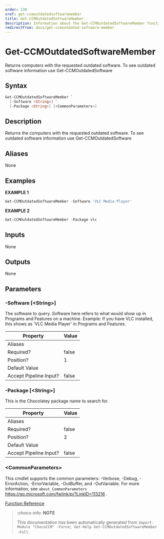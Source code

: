 ```yaml
---
order: 130
xref: get-ccmoutdatedsoftwaremember
title: Get-CCMOutdatedSoftwareMember
description: Information about the Get-CCMOutdatedSoftwareMember function
redirectFrom: docs/get-ccmoutdated-software-member
---
```


# Get-CCMOutdatedSoftwareMember

<!-- This documentation is automatically generated from /Get-CCMOutdatedSoftwareMember.ps1 using GenerateDocs.ps1. Contributions are welcome at the original location(s). -->

Returns computers with the requested outdated software. To see outdated software information use Get-CCMOutdatedSoftware

## Syntax

~~~powershell
Get-CCMOutdatedSoftwareMember `
  [-Software <String>] `
  [-Package <String>] [<CommonParameters>]
~~~

## Description

Returns the computers with the requested outdated software. To see outdated software information use Get-CCMOutdatedSoftware


## Aliases

None

## Examples

 **EXAMPLE 1**

~~~powershell
Get-CCMOutdatedSoftwareMember -Software 'VLC Media Player'

~~~

**EXAMPLE 2**

~~~powershell
Get-CCMOutdatedSoftwareMember -Package vlc

~~~

## Inputs

None

## Outputs

None

## Parameters

###  -Software [&lt;String&gt;]
The software to query. Software here refers to what would show up in Programs and Features on a machine.
Example: If you have VLC installed, this shows as 'VLC Media Player' in Programs and Features.

Property               | Value
---------------------- | -----
Aliases                |
Required?              | false
Position?              | 1
Default Value          |
Accept Pipeline Input? | false

###  -Package [&lt;String&gt;]
This is the Chocolatey package name to search for.

Property               | Value
---------------------- | -----
Aliases                |
Required?              | false
Position?              | 2
Default Value          |
Accept Pipeline Input? | false

### &lt;CommonParameters&gt;

This cmdlet supports the common parameters: -Verbose, -Debug, -ErrorAction, -ErrorVariable, -OutBuffer, and -OutVariable. For more information, see `about_CommonParameters` https://go.microsoft.com/fwlink/p/?LinkID=113216 .



[Function Reference](xref:chococcm-functions)

> :choco-info: **NOTE**
> 
> This documentation has been automatically generated from `Import-Module "ChocoCCM" -Force; Get-Help Get-CCMOutdatedSoftwareMember -Full`.
